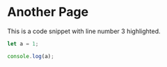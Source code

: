 # Another Page

This is a code snippet with line number 3 highlighted.

```js filename="demo.js" {3}
let a = 1;

console.log(a);
```
